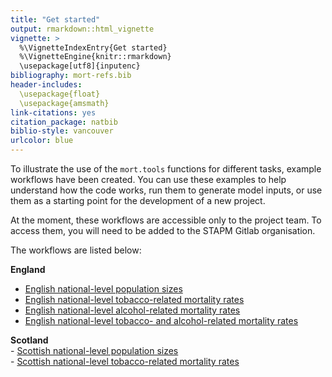 ```yaml
---
title: "Get started"
output: rmarkdown::html_vignette
vignette: >
  %\VignetteIndexEntry{Get started}
  %\VignetteEngine{knitr::rmarkdown}
  \usepackage[utf8]{inputenc}
bibliography: mort-refs.bib
header-includes:
  \usepackage{float}
  \usepackage{amsmath}
link-citations: yes
citation_package: natbib
biblio-style: vancouver
urlcolor: blue
---
```


To illustrate the use of the `mort.tools` functions for different tasks, example workflows have been created. You can use these examples to help understand how the code works, run them to generate model inputs, or use them as a starting point for the development of a new project.    

At the moment, these workflows are accessible only to the project team. To access them, you will need to be added to the STAPM Gitlab organisation.  

The workflows are listed below:  

**England**  

- [English national-level population sizes](https://gitlab.com/stapm/model-inputs/pop_sizes_eng_nat)  
- [English national-level tobacco-related mortality rates](https://gitlab.com/stapm/model-inputs/mortality_tob_eng_nat)  
- [English national-level alcohol-related mortality rates](https://gitlab.com/stapm/model-inputs/mortality_alc_eng_nat)  
- [English national-level tobacco- and alcohol-related mortality rates](https://gitlab.com/stapm/model-inputs/mortality_tobalc_eng_nat)  

**Scotland**  
- [Scottish national-level population sizes](https://gitlab.com/stapm/model-inputs/pop_sizes_eng_nat)    
- [Scottish national-level tobacco-related mortality rates](https://gitlab.com/stapm/model-inputs/pop_sizes_eng_nat)    





